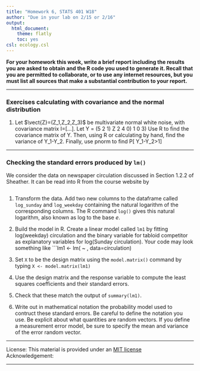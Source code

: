 ```yaml
---
title: "Homework 6, STATS 401 W18"
author: "Due in your lab on 2/15 or 2/16"
output:
  html_document:
    theme: flatly
    toc: yes
csl: ecology.csl
---
```


\newcommand\mat[1]{\mathbb{#1}}
\renewcommand\vec[1]{\boldsymbol{\mathrm{#1}}}
\newcommand\xtranspose{{\mbox{\tiny \textsc{t}}}}
\newcommand\transpose{{\scriptscriptstyle \mathrm{T}}}
\newcommand\prob{\mathrm{P}}

**For your homework this week, write a brief report including the results you are asked to obtain and the R code you used to generate it.
Recall that you are permitted to collaborate, or to use any internet resources, but you must list all sources that make a substantial contribution to your report.**

--------------

### Exercises calculating with covariance and the normal distribution

1. Let $\vect{Z}=(Z_1,Z_2,Z_3)$ be multivariate normal white noise, with covariance matrix I=[...]. Let Y = (5 2 1) Z
                        2 4 0)
			1 0 3)
Use R to find the covariance matrix of Y. Then, using R or calculating by hand, find the variance of Y_1-Y_2. Finally, use pnorm to find
P[ Y_1-Y_2>1]



-------------

### Checking the standard errors produced by `lm()`

We consider the data on newspaper circulation discussed in Section 1.2.2 of Sheather. It can be read into R from the course website by
```r
```

1. Transform the data. Add two new columns to the dataframe called `log_sunday` and `log_weekday` containing the natural logarithm of the corresponding columns. The R command `log()` gives this natural logarithm, also known as log to the base $e$.

2. Build the model in R. Create a linear model called `lm1` by fitting log(weekday) circulation and the binary variable for tabloid competitor as explanatory variables for log(Sunday circulation). Your code may look something like
```lm1 <- lm( ~ , data=circulation)

3. Set `X` to be the design matrix using the `model.matrix()` command by typing
`X <- model.matrix(lm1)`

4. Use the design matrix and the response variable to compute the least squares coefficients and their standard errors.

5. Check that these match the output of `summary(lm1)`.

6. Write out in mathematical notation the probability model used to contruct these standard errors. Be careful to define the notation you use. Be explicit about what quantities are random vectors. If you define a measurement error model, be sure to specify the mean and variance of the error random vector. 


--------------


License: This material is provided under an [MIT license](https://ionides.github.io/401w18/LICENSE)<br>
Acknowledgement: 

------
